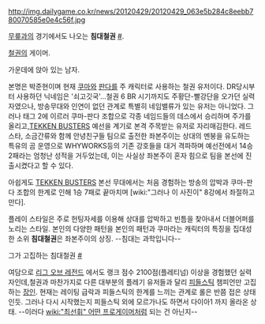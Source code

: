 http://img.dailygame.co.kr/news/20120429/20120429_063e5b284c8eebb780070585e0e4c56f.jpg

[[무릎]]과의 경기에서도 나오는 '''침대철권''' [http://cfile235.uf.daum.net/media/111526474FB503A82B75AE #]. 

[[철권]]의 게이머.

가운데에 앉아 있는 남자.

본명은 박준현이며 현재 [[쿠마]]와 [[판다]]를 주 캐릭터로 사용하는 철권 유저이다. 
DR당시부터 사용하던 닉네임은 '쇠고깃국'...철권 6 BR 시기까지도 주황단-빨강단을 오가던 실력자였으나, 방송무대와 인연이 없던 관계로 특별히 네임밸류가 있는 유저는 아니었다. 
그러나 태그 2에 이르러 쿠마-판다 조합으로 각종 네임드들의 데스에서 승리하며 주가를 올리고,[[TEKKEN BUSTERS]] 예선을 계기로 본격 주목받는 유저로 자리매김한다.
레드스타, 소금간류와 함께 안녕친구들 팀으로 출전한 좌본주이는 상대의 멘붕을 유도하는 특유의 곰 운영으로 WHYWORKS등의 기존 강호들을 대거 격파하며 예선전에서 14승 2패라는 엄청난 성적을 거두었는데, 이는 사실상 좌본주이 혼자 힘으로 팀을 본선에 진출시켰다고 할 수 있다.

아쉽게도 [[TEKKEN BUSTERS]] 본선 무대에서는 처음 경험하는 방송의 압박과 쿠마-판다 조합의 한계로 인해 1승 7패로 끝마치며  [wiki:"그러나 이 사진이" 8강에서 좌절하고 만다].

플레이 스타일은 주로 헌팅자세를 이용해 상대를 압박하고 빈틈을 찾아내서 더블어퍼를 노리는 스타일. 본인의 다양한 패턴을 본인의 패턴과 쿠마라는 캐릭터의 특징을 집대성한 소위 '''침대철권'''은 좌본주이의 상징. --침대는 과학입니다--

그가 고집하는 침대철권 [http://cfile239.uf.daum.net/media/140B544F4FC77E771AB2E1 #]

여담으로 [[리그 오브 레전드]] 에서도 랭크 점수 2100점(플레티넘) 이상을 경험했던 실력자인데,철권과 마찬가지로 다른 대부분의 플레기 유저들과 달리 [[피들스틱]] 챔피언만 고집하는 [[장인]]. 현재는 레이팅 급락과 피들스틱의 한계를 느끼는 관계로 롤은 반쯤 접은 상태인듯. 그러나 다시 시작했는지 피들스틱 외에 모르가나도 하면서 다이아1 까지 올라온 상태. --이러다 [[wiki:"최선휘" 어떤 프로게이머]]처럼 되는 건 아닌지--

